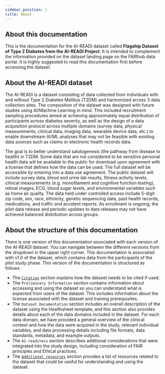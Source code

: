 ```yaml
---
sidebar_position: 1
title: About
---
```


## About this documentation

This is the documentation for the AI-READI dataset called **Flagship Dataset of Type 2 Diabetes from the AI-READI Project**. It is intended to complement the information provided on the dataset landing page on the FAIRhub data portal. It is highly suggested to read this documentation first before accessing the dataset.

## About the AI-READI dataset

The AI-READI is a dataset consisting of data collected from individuals with and without Type 2 Diabetes Mellitus (T2DM) and harmonized across 3 data collection sites. The composition of the dataset was designed with future studies using AI/Machine Learning in mind. This included recruitment sampling procedures aimed at achieving approximately equal distribution of participants across diabetes severity, as well as the design of a data acquisition protocol across multiple domains (survey data, physical measurements, clinical data, imaging data, wearable device data, etc.) to enable downstream AI/ML analyses that may not be feasible with existing data sources such as claims or electronic health records data.

The goal is to better understand salutogenesis (the pathway from disease to health) in T2DM. Some data that are not considered to be sensitive personal health data will be available to the public for download upon agreement with a license that defines how the data can be used. The full dataset will be accessible by entering into a data use agreement. The public dataset will include survey data, blood and urine lab results, fitness activity levels, clinical measurements (e.g. monofilament and cognitive function testing), retinal images, ECG, blood sugar levels, and environmental variables such as home air quality. The data held under controlled access include 5-digit zip code, sex, race, ethnicity, genetic sequencing data, past health records, medications, and traffic and accident reports. As enrollment is ongoing, the pilot data release and periodic updates to data releases may not have achieved balanced distribution across groups.

## About the structure of this documentation

There is one version of this documentation associated with each version of the AI-READI dataset. You can navigate between the different versions from the dropdown in the upper right corner.
This documentation is associated with v1.0 of the dataset, which contains data from the participants of the pilot study phase. This version of the documentation is structured as follows

- The [`Citation`](citation) section explains how the dataset needs to be cited if used.
- The `Preliminary Information` section contains information about accessing and using the dataset so you can understand what is expected from users of the dataset. This includes information about the license associated with the dataset and training prerequisites.
- The `Dataset Documentation` section includes an overall description of the dataset using the Healthsheet template, and this section also provides details about each of the data domains included in the dataset. For each data domain, we have provided a general overview of the clinical context and how the data were acquired in the study, relevant individual variables, and data processing details including file formats, data standards, metadata, and example outputs.
- The `AI-readiness` section describes additional considerations that were integrated into the study design, including consideration of FAIR principles and Ethical practices.
- The [`Additional resources`](additional-resources) section provides a list of resources related to the dataset that could be useful for understanding and using the dataset.
